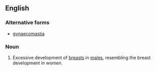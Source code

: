 ==English==
{{wikipedia}}

===Alternative forms===
*[[gynaecomastia]]

===Noun===
{{en-noun|-}}

# {{medicine}} Excessive development of [[breast]]s in [[male]]s, resembling the breast development in women.